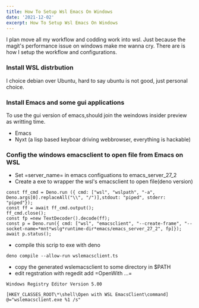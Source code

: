 ```yaml
---
title: How To Setup Wsl Emacs On Windows
date: '2021-12-02'
excerpt: How To Setup Wsl Emacs On Windows
---
```


I plan move all my workflow and codding work into wsl. Just because the magit's performance issue on windows make me wanna cry.
There are is how I setup the workflow and configurations.

### Install WSL distrbution
I choice debian over Ubuntu, hard to say ubuntu is not good, just personal choice.

### Install Emacs and some gui applications

To use the gui version of emacs,should join the weindows insider preview as writting time.
- Emacs
- Nyxt (a lisp based keyboar driving webbrowser, everything is hackable)

### Config the windows emacsclient to open file from Emacs on WSL
- Set =server_name= in emacs configuations to emacs_server_27_2
- Create a exe to wrapper the wsl's emacsclient to open file(deno version)
```
const ff_cmd = Deno.run ({ cmd: ["wsl", "wslpath", "-a", Deno.args[0].replaceAll("\\", "/")],stdout: "piped", stderr: "piped"});
const ff = await ff_cmd.output();
ff_cmd.close();
const fp =new TextDecoder().decode(ff);
const p = Deno.run({ cmd: ["wsl", "emacsclient", "--create-frame", "--socket-name=*mnt*wslg*runtime-dir*emacs/emacs_server_27_2", fp]});
await p.status();
```

- compile this scrip to exe with deno
```
deno compile --allow-run wslemacsclient.ts
```
- copy the generated wslemacsclient to some directory in $PATH
- edit regstration with regedit add =OpenWith ...=
```
Windows Registry Editor Version 5.00

[HKEY_CLASSES_ROOT\*\shell\Open with WSL EmacsClient\command]
@="wslemacsclient.exe %1 /s"
```

